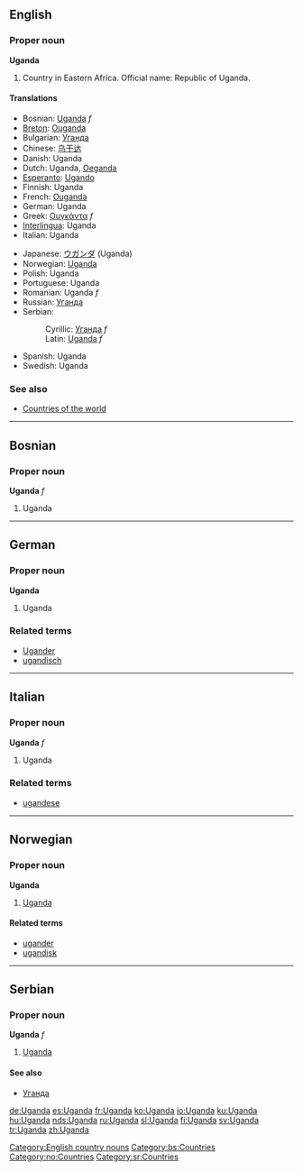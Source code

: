 ==English==
===Proper noun===
'''Uganda'''

# Country in Eastern Africa. Official name: Republic of Uganda.

====Translations====
{{top}}
*Bosnian: [[Uganda#Bosnian|Uganda]] ''f''
*[[Breton]]: [[Ouganda]]
*Bulgarian: [[Уганда]]
*Chinese: [[乌干达]]
*Danish: Uganda
*Dutch: Uganda, [[Oeganda]]
*[[Esperanto]]: [[Ugando]]
*Finnish: Uganda
*French: [[Ouganda]]
*German: Uganda
*Greek: [[Ουγκάντα]] ''f''
*[[Interlingua]]: Uganda
*Italian: Uganda
{{mid}}
*Japanese: [[ウガンダ]] (Uganda)
*Norwegian: [[#Norwegian|Uganda]]
*Polish: Uganda
*Portuguese: Uganda
*Romanian: Uganda ''f''
*Russian: [[Уганда]]
*Serbian:
*:Cyrillic: [[Уганда#Serbian|Уганда]] ''f''
*:Latin: [[Uganda#Serbian|Uganda]] ''f''
*Spanish: Uganda
*Swedish: Uganda
{{bottom}}
===See also===
*[[Countries of the world]]
[[Category:English country nouns]]

----
==Bosnian==
===Proper noun===
'''Uganda''' ''f''
# Uganda
[[Category:bs:Countries]]

----

==German==
===Proper noun===
'''Uganda'''

# Uganda

===Related terms===
*[[Ugander]]
*[[ugandisch]]

----

==Italian==
===Proper noun===
'''Uganda''' ''f''

# Uganda

===Related terms===
*[[ugandese]]

----
==Norwegian==
===Proper noun===
[[Category:no:Countries]]
'''Uganda'''
#[[#English|Uganda]]
====Related terms====
*[[ugander]]
*[[ugandisk]]

----
==Serbian==
===Proper noun===
'''Uganda''' ''f''
#[[Uganda]]
====See also====
*[[Уганда]]
[[Category:sr:Countries]]

[[de:Uganda]]
[[es:Uganda]]
[[fr:Uganda]]
[[ko:Uganda]]
[[io:Uganda]]
[[ku:Uganda]]
[[hu:Uganda]]
[[nds:Uganda]]
[[ru:Uganda]]
[[sl:Uganda]]
[[fi:Uganda]]
[[sv:Uganda]]
[[tr:Uganda]]
[[zh:Uganda]]